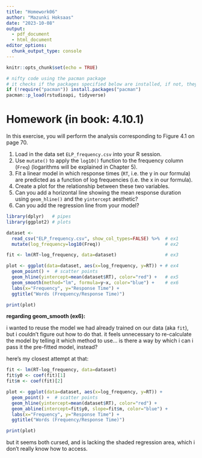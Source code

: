 ```yaml
---
title: "Homework06"
author: "Mazunki Hoksaas"
date: "2023-10-08"
output:
  - pdf_document
  - html_document
editor_options: 
  chunk_output_type: console
---
```


```r
knitr::opts_chunk$set(echo = TRUE)
```

```r

# nifty code using the pacman package
# it checks if the packages specified below are installed, if not, they will be installed, if yes, they will be loaded
if (!require("pacman")) install.packages("pacman")
pacman::p_load(rstudioapi, tidyverse)
```

# Homework (in book: 4.10.1)

In this exercise, you will perform the analysis corresponding to Figure 4.1 on page 70.

1.  Load in the data set `ELP_frequency.csv` into your R session.
2.  Use `mutate()` to apply the `log10()` function to the frequency column (`Freq`) (logarithms will be explained in Chapter 5).
3.  Fit a linear model in which response times (`RT`, i.e. the y in our formula) are predicted as a function of log frequencies (i.e. the x in our formula).
4.  Create a plot for the relationship between these two variables.
5.  Can you add a horizontal line showing the mean response duration using `geom_hline()` and the `yintercept` aesthetic?
6.  Can you add the regression line from your model?

```r
library(dplyr)   # pipes
library(ggplot2) # plots
```

```r
dataset <-
  read_csv("ELP_frequency.csv", show_col_types=FALSE) %>%  # ex1
  mutate(log_frequency=log10(Freq))                        # ex2

fit <- lm(RT~log_frequency, data=dataset)                  # ex3

plot <- ggplot(data=dataset, aes(x=log_frequency, y=RT)) + # ex4
  geom_point() +  # scatter points
  geom_hline(yintercept=mean(dataset$RT), color="red") +   # ex5
  geom_smooth(method="lm", formula=y~x, color="blue") +    # ex6
  labs(x="Frequency", y="Response Time") +
  ggtitle("Words (Frequency/Response Time)")

print(plot)
```

**regarding geom_smooth (ex6):**

i wanted to reuse the model we had already trained on our data (aka `fit`), but i couldn't figure out how to do that. it feels unnecessary to re-calculate the model by telling it which method to use... is there a way by which i can i pass it the pre-fitted model, instead?

here's my closest attempt at that:

```r
fit <- lm(RT~log_frequency, data=dataset)
fit$y0 <- coef(fit)[1]
fit$m <- coef(fit)[2]

plot <- ggplot(data=dataset, aes(x=log_frequency, y=RT)) +
  geom_point() +  # scatter points
  geom_hline(yintercept=mean(dataset$RT), color="red") +
  geom_abline(intercept=fit$y0, slope=fit$m, color="blue") +
  labs(x="Frequency", y="Response Time") +
  ggtitle("Words (Frequency/Response Time)")

print(plot)
```

but it seems both cursed, and is lacking the shaded regression area, which i don't really know how to access.
